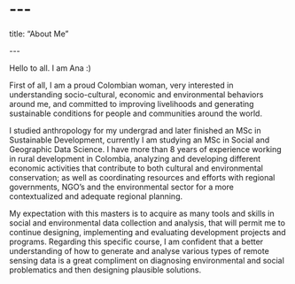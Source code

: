 # \-\--

title: "About Me"

\-\--

Hello to all. I am Ana :)

First of all, I am a proud Colombian woman, very interested in understanding socio-cultural, economic and environmental behaviors around me, and committed to improving livelihoods and generating sustainable conditions for people and communities around the world.

I studied anthropology for my undergrad and later finished an MSc in Sustainable Development, currently I am studying an MSc in Social and Geographic Data Science. I have more than 8 years of experience working in rural development in Colombia, analyzing and developing different economic activities that contribute to both cultural and environmental conservation; as well as coordinating resources and efforts with regional governments, NGO's and the environmental sector for a more contextualized and adequate regional planning.

My expectation with this masters is to acquire as many tools and skills in social and environmental data collection and analysis, that will permit me to continue designing, implementing and evaluating development projects and programs. Regarding this specific course, I am confident that a better understanding of how to generate and analyse various types of remote sensing data is a great compliment on diagnosing environmental and social problematics and then designing plausible solutions.
